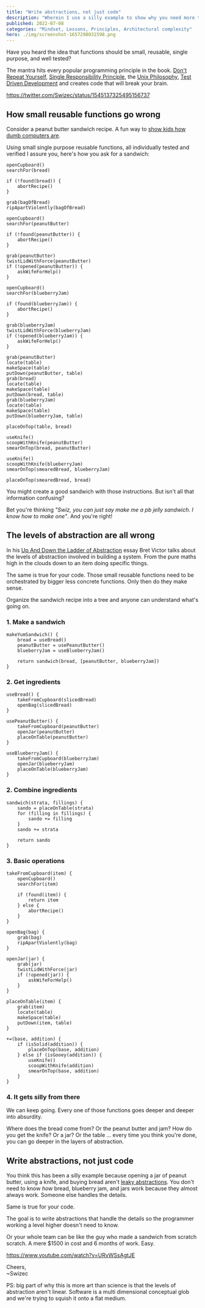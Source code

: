 ```yaml
---
title: "Write abstractions, not just code"
description: "Wherein I use a silly example to show why you need more than small reusable single purpose functions to write good software."
published: 2022-07-08
categories: "Mindset, Lessons, Principles, Architectural complexity"
hero: ./img/screenshot-1657298031598.png
---
```


Have you heard the idea that functions should be small, reusable, single purpose, and well tested?

The mantra hits every popular programming principle in the book. [Don't Repeat Yourself](https://en.wikipedia.org/wiki/Don%27t_repeat_yourself), [Single Responsibility Principle](https://en.wikipedia.org/wiki/Single-responsibility_principle), the [Unix Philosophy](https://en.wikipedia.org/wiki/Unix_philosophy), [Test Driven Development](https://en.wikipedia.org/wiki/Test-driven_development) and creates code that will break your brain.

https://twitter.com/Swizec/status/1545137325495156737

## How small reusable functions go wrong

Consider a peanut butter sandwich recipe. A fun way to [show kids how dumb computers are](https://youtu.be/Ct-lOOUqmyY).

Using small single purpose reusable functions, all individually tested and verified I assure you, here's how you ask for a sandwich:

```
openCupboard()
searchFor(bread)

if (!found(bread)) {
	abortRecipe()
}

grab(bagOfBread)
ripApartViolently(bagOfBread)

openCupboard()
searchFor(peanutButter)

if (!found(peanutButter)) {
	abortRecipe()
}

grab(peanutButter)
twistLidWithForce(peanutButter)
if (!opened(peanutButter)) {
	askWifeForHelp()
}

openCupboard()
searchFor(blueberryJam)

if (found(blueberryJam)) {
	abortRecipe()
}

grab(blueberryJam)
twistLidWithForce(blueberryJam)
if (!opened(blueberryJam)) {
	askWifeForHelp()
}

grab(peanutButter)
locate(table)
makeSpace(table)
putDown(peanutButter, table)
grab(bread)
locate(table)
makeSpace(table)
putDown(bread, table)
grab(blueberryJam)
locate(table)
makeSpace(table)
putDown(blueberryJam, table)

placeOnTop(table, bread)

useKnife()
scoopWithKnife(peanutButter)
smearOnTop(bread, peanutButter)

useKnife()
scoopWithKnife(blueberryJam)
smearOnTop(smearedBread, blueberryJam)

placeOnTop(smearedBread, bread)
```

You might create a good sandwich with those instructions. But isn't all that information confusing?

Bet you're thinking _"Swiz, you can just say make me a pb jelly sandwich. I know how to make one"_. And you're right!

## The levels of abstraction are all wrong

In his [Up And Down the Ladder of Abstraction](http://worrydream.com/LadderOfAbstraction/) essay Bret Victor talks about the levels of abstraction involved in building a system. From the pure maths high in the clouds down to an item doing specific things.

The same is true for your code. Those small reusable functions need to be orchestrated by bigger less concrete functions. Only then do they make sense.

Organize the sandwich recipe into a tree and anyone can understand what's going on.

### 1. Make a sandwich

```
makeYumSandwich() {
	bread = useBread()
	peanutButter = usePeanutButter()
	blueberryJam = useBlueberryJam()

	return sandwich(bread, [peanutButter, blueberryJam])
}
```

### 2. Get ingredients

```
useBread() {
	takeFromCupboard(slicedBread)
	openBag(slicedBread)
}

usePeanutButter() {
	takeFromCupboard(peanutButter)
	openJar(peanutButter)
	placeOnTable(peanutButter)
}

useBlueberryJam() {
	takeFromCupboard(blueberryJam)
	openJar(blueberryJam)
	placeOnTable(blueberryJam)
}
```

### 2. Combine ingredients

```
sandwich(strata, fillings) {
	sando = placeOnTable(strata)
	for (filling in fillings) {
		sando += filling
	}
	sando += strata

	return sando
}
```

### 3. Basic operations

```
takeFromCupboard(item) {
	openCupboard()
	searchFor(item)

	if (found(item)) {
		return item
	} else {
		abortRecipe()
	}
}

openBag(bag) {
	grab(bag)
	ripApartViolently(bag)
}

openJar(jar) {
	grab(jar)
	twistLidWithForce(jar)
	if (!opened(jar)) {
		askWifeForHelp()
	}
}

placeOnTable(item) {
	grab(item)
	locate(table)
	makeSpace(table)
	putDown(item, table)
}

+=(base, addition) {
	if (isSolid(addition)) {
		placeOnTop(base, addition)
	} else if (isGooey(addition)) {
		useKnife()
		scoopWithKnife(addition)
		smearOnTop(base, addition)
	}
}
```

### 4. It gets silly from there

We can keep going. Every one of those functions goes deeper and deeper into absurdity.

Where does the bread come from? Or the peanut butter and jam? How do you get the knife? Or a jar? Or the table ... every time you think you're done, you can go deeper in the layers of abstraction.

## Write abstractions, not just code

You think this has been a silly example because opening a jar of peanut butter, using a knife, and buying bread aren't [leaky abstractions](https://en.m.wikipedia.org/wiki/Leaky_abstraction). You don't need to know _how_ bread, blueberry jam, and jars work because they almost always work. Someone else handles the details.

Same is true for your code.

The goal is to write abstractions that handle the details so the programmer working a level higher doesn't need to know.

Or your whole team can be like the guy who made a sandwich from scratch scratch. A mere $1500 in cost and 6 months of work. Easy.

https://www.youtube.com/watch?v=URvWSsAgtJE

Cheers,<br/>
~Swizec

PS: big part of why this is more art than science is that the levels of abstraction aren't linear. Software is a multi dimensional conceptual glob and we're trying to squish it onto a flat medium.
